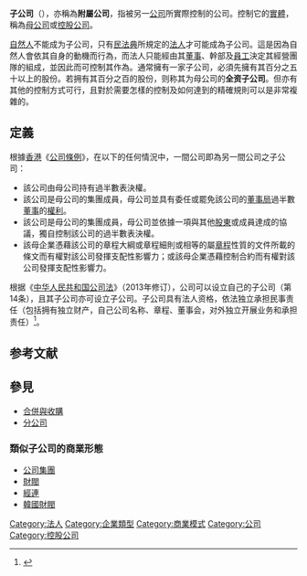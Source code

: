 {{noteTA
|1=zh-cn:全资子公司; zh-tw:100%持股子公司;
}}

{{提示|分公司}}

{{globalize|area=大中華地區}}
'''子公司'''（{{lang-en|Subsidiary}}），亦稱為'''附屬公司'''，指被另一[[公司|公司]]所實際控制的公司。控制它的[[實體|實體]]，稱為[[控股公司|母公司]]或[[控股公司|控股公司]]。

[[自然人|自然人]]不能成为子公司，只有[[民法典|民法典]]所規定的[[法人|法人]]才可能成為子公司。這是因為自然人會依其自身的動機而行為，而法人只能經由其[[董事|董事]]、幹部及[[員工|員工]]決定其經營團隊的組成，並因此而可控制其作為。通常擁有一家子公司，必須先擁有其百分之五十以上的股份。若拥有其百分之百的股份，则称其为母公司的'''全资子公司'''。但亦有其他的控制方式可行，且對於需要怎樣的控制及如何達到的精確規則可以是非常複雜的。

== 定義 ==
根據[[香港|香港]]《[[公司條例|公司條例]]》，在以下的任何情況中，一間公司即為另一間公司之子公司：
* 該公司由母公司持有過半數表決權。
* 該公司是母公司的集團成員，母公司並具有委任或罷免該公司的[[董事局|董事局]]過半數[[董事|董事]]的[[權利|權利]]。
* 該公司是母公司的集團成員，母公司並依據一項與其他[[股東|股東]]或成員達成的協議，獨自控制該公司的過半數表決權。
* 該母企業憑藉該公司的章程大綱或章程細則或相等的屬[[章程|章程]]性質的文件所載的條文而有權對該公司發揮支配性影響力；或該母企業憑藉控制合約而有權對該公司發揮支配性影響力。

根据《[[中华人民共和国公司法|中华人民共和国公司法]]》（2013年修订），公司可以设立自己的子公司（第14条），且其子公司亦可设立子公司。子公司具有法人资格，依法独立承担民事责任（包括拥有独立财产，自己公司名称、章程、董事会，对外独立开展业务和承担责任）<ref>{{cite journal|author=甘培忠 解宇|title=浅谈母公司与子公司间关系的若干法律问题|journal=《中外法学》|year=1994年|issue=第5期|url=http://www.cqvip.com/QK/81439X/199405/1003314229.html|accessdate=2015-03-10|archive-date=2020-11-06|archive-url=https://web.archive.org/web/20201106063638/http://www.cqvip.com/QK/81439X/199405/1003314229.html|dead-url=no}}</ref>。

== 参考文献 ==
{{Reflist}}

== 參見 ==
{{Portal box|经济}}
* [[合併與收購|合併與收購]]
* [[分公司|分公司]]

=== 類似子公司的商業形態 ===
* [[公司集團|公司集團]]
* [[財閥|財閥]]
* [[經連|經連]]
* [[韓國財閥|韓國財閥]]

{{Authority control}}

[[Category:法人|Category:法人]]
[[Category:企業類型|Category:企業類型]]
[[Category:商業模式|Category:商業模式]]
[[Category:公司|Category:公司]]
[[Category:控股公司|Category:控股公司]]